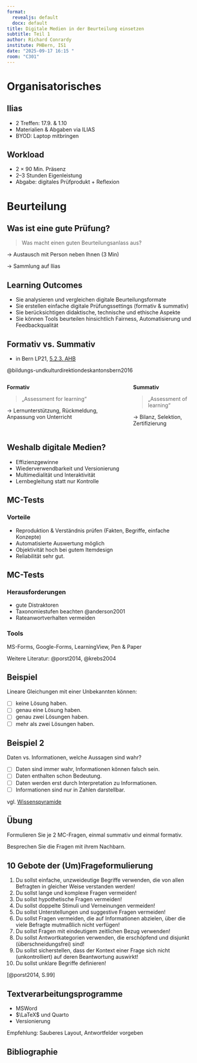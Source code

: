 ```yaml
---
format: 
  revealjs: default
  docx: default
title: Digitale Medien in der Beurteilung einsetzen
subtitle: Teil 1
author: Richard Conrardy
institute: PHBern, IS1
date: "2025-09-17 16:15 "
room: "C301"
---
```


# Organisatorisches

## Ilias

- 2 Treffen: 17.9. & 1.10
- Materialien & Abgaben via ILIAS
- BYOD: Laptop mitbringen

## Workload

- 2 × 90 Min. Präsenz
- 2–3 Stunden Eigenleistung
- Abgabe: digitales Prüfprodukt + Reflexion

# Beurteilung

## Was ist eine gute Prüfung? {background-color="var(--bg-activity)"}

> Was macht einen guten Beurteilungsanlass aus?

$\rightarrow$ Austausch mit Person neben Ihnen (3 Min)

$\rightarrow$ Sammlung auf Ilias

## Learning Outcomes

- Sie analysieren und vergleichen digitale Beurteilungsformate
- Sie erstellen einfache digitale Prüfungssettings (formativ & summativ)
- Sie berücksichtigen didaktische, technische und ethische Aspekte
- Sie können Tools beurteilen hinsichtlich Fairness, Automatisierung und Feedbackqualität

## Formativ vs. Summativ

* in Bern LP21, [5.2.3. AHB](https://be.lehrplan.ch/index.php?code=e|92|5#102mWGPxSAR8AFePDMWqVh45MaUsKm)

:::quelle
@bildungs-undkulturdirektiondeskantonsbern2016
:::

:::::: {.columns}
::: {.column}

**Formativ**  

> „Assessment for learning“  

$\longrightarrow$ Lernunterstützung, Rückmeldung, Anpassung von Unterricht

:::
::: {.column}

**Summativ**  

> „Assessment of learning“  

$\longrightarrow$ Bilanz, Selektion, Zertifizierung

:::
::::::



## Weshalb digitale Medien?

- Effizienzgewinne
- Wiederverwendbarkeit und Versionierung
- Multimedialität und Interaktivität
- Lernbegleitung statt nur Kontrolle

## MC-Tests

### Vorteile

- Reproduktion & Verständnis prüfen (Fakten, Begriffe, einfache Konzepte)
- Automatisierte Auswertung möglich
- Objektivität hoch bei gutem Itemdesign
- Reliabilität sehr gut.

## MC-Tests

### Herausforderungen

- gute Distraktoren
- Taxonomiestufen beachten @anderson2001
- Rateanwortverhalten vermeiden

### Tools

MS-Forms, Google-Forms, LearningView, Pen & Paper

:::quelle
Weitere Literatur: @porst2014, @krebs2004
:::

## Beispiel

Lineare Gleichungen mit einer Unbekannten können:

- [ ] keine Lösung haben.
- [ ] genau eine Lösung haben.
- [ ] genau zwei Lösungen haben.
- [ ] mehr als zwei Lösungen haben.

## Beispiel 2

Daten vs. Informationen, welche Aussagen sind wahr?

- [ ] Daten sind immer wahr, Informationen können falsch sein.  
- [ ] Daten enthalten schon Bedeutung.  
- [ ] Daten werden erst durch Interpretation zu Informationen.  
- [ ] Informationen sind nur in Zahlen darstellbar.

:::quelle
vgl. [Wissenspyramide](https://derwirtschaftsinformatiker.de/2012/09/12/it-management/wissenspyramide-wiki/)
:::

## Übung {background-color="var(--bg-activity)"}

Formulieren Sie je 2 MC-Fragen, einmal summativ und einmal formativ.

Besprechen Sie die Fragen mit ihrem Nachbarn.

## 10 Gebote der (Um)Frageformulierung {.smaller}

1. Du sollst einfache, unzweideutige Begriffe verwenden, die von allen Befragten in gleicher Weise verstanden werden!  
2. Du sollst lange und komplexe Fragen vermeiden!  
3. Du sollst hypothetische Fragen vermeiden!  
4. Du sollst doppelte Stimuli und Verneinungen vermeiden!  
5. Du sollst Unterstellungen und suggestive Fragen vermeiden!  
6. Du sollst Fragen vermeiden, die auf Informationen abzielen, über die viele Befragte mutmaßlich nicht verfügen!  
7. Du sollst Fragen mit eindeutigem zeitlichen Bezug verwenden!  
8. Du sollst Antwortkategorien verwenden, die erschöpfend und disjunkt (überschneidungsfrei) sind!  
9. Du sollst sicherstellen, dass der Kontext einer Frage sich nicht (unkontrolliert) auf deren Beantwortung auswirkt!  
10. Du sollst unklare Begriffe definieren!  

:::quelle
[@porst2014, S.99]
:::

## Textverarbeitungsprogramme

* MSWord
* $\LaTeX$ und Quarto
* Versionierung 

Empfehlung: Sauberes Layout, Antwortfelder vorgeben


## Bibliographie